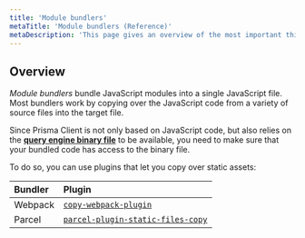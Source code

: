 ```yaml
---
title: 'Module bundlers'
metaTitle: 'Module bundlers (Reference)'
metaDescription: 'This page gives an overview of the most important things to be aware of when using a module bundler to bundle an application that uses Prisma Client.'
---
```


## Overview

_Module bundlers_ bundle JavaScript modules into a single JavaScript file. Most bundlers work by copying over the JavaScript code from a variety of source files into the target file.

Since Prisma Client is not only based on JavaScript code, but also relies on the [**query engine binary file**](/orm/more/under-the-hood/engines#the-query-engine-file) to be available, you need to make sure that your bundled code has access to the binary file.

To do so, you can use plugins that let you copy over static assets:

| Bundler | Plugin                                                                                                  |
| :------ | :------------------------------------------------------------------------------------------------------ |
| Webpack | [`copy-webpack-plugin`](https://github.com/webpack-contrib/copy-webpack-plugin#copy-webpack-plugin)     |
| Parcel  | [`parcel-plugin-static-files-copy`](https://github.com/elwin013/parcel-plugin-static-files-copy#readme) |
